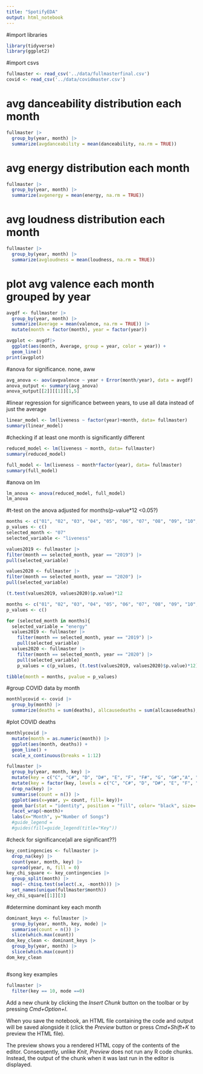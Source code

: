 ```yaml
---
title: "SpotifyEDA"
output: html_notebook
---
```


#import libraries
```r
library(tidyverse)
library(ggplot2)
```

#import csvs
```r
fullmaster <- read_csv('../data/fullmasterfinal.csv')
covid <- read_csv('../data/covidmaster.csv')
```
# avg danceability distribution each month
```r
fullmaster |>
  group_by(year, month) |>
  summarize(avgdanceability = mean(danceability, na.rm = TRUE))
```

# avg energy distribution each month
```r
fullmaster |>
  group_by(year, month) |>
  summarize(avgenergy = mean(energy, na.rm = TRUE))
```



# avg loudness distribution each month
```r
fullmaster |>
  group_by(year, month) |>
  summarize(avgloudness = mean(loudness, na.rm = TRUE))
```


# plot avg valence each month grouped by year
```r
avgdf <- fullmaster |>
  group_by(year, month) |>
  summarize(Average = mean(valence, na.rm = TRUE)) |>
  mutate(month = factor(month), year = factor(year))

avgplot <- avgdf|> 
  ggplot(aes(month, Average, group = year, color = year)) +
  geom_line()
print(avgplot)
```
#anova for significance. none, aww
```r
avg_anova <- aov(avgvalence ~ year + Error(month/year), data = avgdf)
anova_output <- summary(avg_anova)
anova_output[[2]][[1]][1,5]
```
#linear regression for significance between years, to use all data instead of just the average
```r
linear_model <- lm(liveness ~ factor(year)+month, data= fullmaster)
summary(linear_model)
```
#checking  if at least one month is significantly different
```r
reduced_model <- lm(liveness ~ month, data= fullmaster)
summary(reduced_model)
```

```r
full_model <- lm(liveness ~ month*factor(year), data= fullmaster)
summary(full_model)
```
#anova on lm
```r
lm_anova <- anova(reduced_model, full_model)
lm_anova
```
#t-test on the anova adjusted for months(p-value*12 <0.05?)
```r

months <- c("01", "02", "03", "04", "05", "06", "07", "08", "09", "10", "11", "12")
p_values <- c()
selected_month <- "07"
selected_variable <- "liveness"

values2019 <- fullmaster |>
filter(month == selected_month, year == "2019") |>
pull(selected_variable)

values2020 <- fullmaster |>
filter(month == selected_month, year == "2020") |>
pull(selected_variable)

(t.test(values2019, values2020)$p.value)*12
```


```r
months <- c("01", "02", "03", "04", "05", "06", "07", "08", "09", "10", "11", "12")
p_values <- c()

for (selected_month in months){
  selected_variable = "energy"
  values2019 <- fullmaster |>
    filter(month == selected_month, year == "2019") |>
    pull(selected_variable)
  values2020 <- fullmaster |>
    filter(month == selected_month, year == "2020") |>
    pull(selected_variable)
    p_values = c(p_values, (t.test(values2019, values2020)$p.value)*12)}

tibble(month = months, pvalue = p_values)
```








#group COVID data by month
```r
monthlycovid <- covid |>
  group_by(month) |>
  summarize(deaths = sum(deaths), allcausedeaths = sum(allcausedeaths), percentexpected = mean(percentexpected))
```

#plot COVID deaths
```r
monthlycovid |>
  mutate(month = as.numeric(month)) |>
  ggplot(aes(month, deaths)) +
  geom_line() +
  scale_x_continuous(breaks = 1:12)
```

```r
fullmaster |>
  group_by(year, month, key) |>
  mutate(key = c("C", "C#", "D", "D#", "E", "F", "F#", "G", "G#","A", "A#", "B")[key+1], year = factor(year)) |>
  mutate(key = factor(key, levels = c("C", "C#", "D", "D#", "E", "F", "F#", "G", "G#","A", "A#", "B"))) |>
  drop_na(key) |>
  summarise(count = n()) |>
  ggplot(aes(x=year, y= count, fill= key))+
  geom_bar(stat = "identity", position = "fill", color= "black", size= 0.1, width= 0.5)+
  facet_wrap(~month)+
  labs(x="Month", y="Number of Songs") 
  #guide_legend = 
  #guides(fill=guide_legend(title="Key"))
```
#check for significance(all are significant??)
```r
key_contingencies <- fullmaster |>
  drop_na(key) |>
  count(year, month, key) |>
  spread(year, n, fill = 0)
key_chi_square <- key_contingencies |>
  group_split(month) |>
  map(~ chisq.test(select(.x, -month))) |>
  set_names(unique(fullmaster$month))
key_chi_square[[1]][3]
```
#determine dominant key each month
```r
dominant_keys <- fullmaster |>
  group_by(year, month, key, mode) |>
  summarise(count = n()) |>
  slice(which.max(count))
dom_key_clean <- dominant_keys |>
  group_by(year, month) |>
  slice(which.max(count))
dom_key_clean

```
```r

```


#song key examples
```r
fullmaster |>
  filter(key == 10, mode ==0)
```






Add a new chunk by clicking the *Insert Chunk* button on the toolbar or by pressing *Cmd+Option+I*.

When you save the notebook, an HTML file containing the code and output will be saved alongside it (click the *Preview* button or press *Cmd+Shift+K* to preview the HTML file). 

The preview shows you a rendered HTML copy of the contents of the editor. Consequently, unlike *Knit*, *Preview* does not run any R code chunks. Instead, the output of the chunk when it was last run in the editor is displayed.


